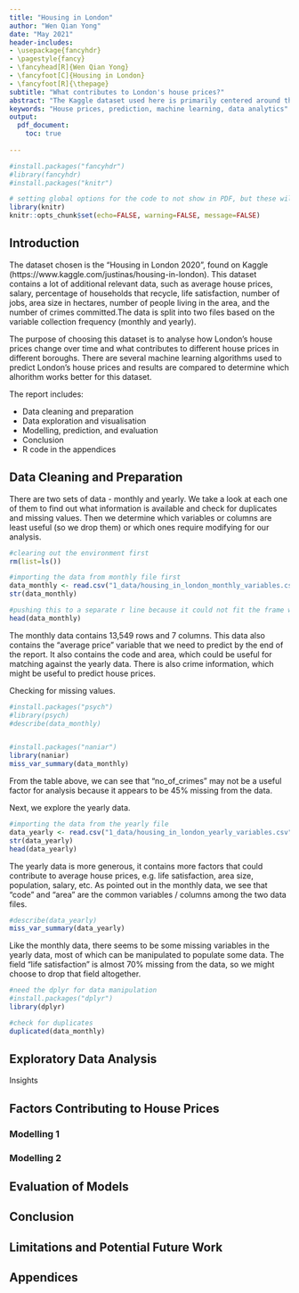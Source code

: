 ```yaml
---
title: "Housing in London"
author: "Wen Qian Yong"
date: "May 2021"
header-includes: 
- \usepackage{fancyhdr}
- \pagestyle{fancy}
- \fancyhead[R]{Wen Qian Yong}
- \fancyfoot[C]{Housing in London}
- \fancyfoot[R]{\thepage}
subtitle: "What contributes to London's house prices?"
abstract: "The Kaggle dataset used here is primarily centered around the housing market of London. It contains a lot of additional relevant data, such as average house prices, salary, percentage of households that recycle, life satisfaction, number of jobs, area size in hectares, number of people living in the area, and the number of crimes committed. The dataset is used to analyse how London's house prices change over time and what contributes to different house prices in different boroughs, then ultimately predict future house prices using machine learning techniques."
keywords: "House prices, prediction, machine learning, data analytics"
output: 
  pdf_document:
    toc: true
    
---
```


```r
#install.packages("fancyhdr")
#library(fancyhdr)
#install.packages("knitr")

# setting global options for the code to not show in PDF, but these will be picked up in appendix via another code
library(knitr) 
knitr::opts_chunk$set(echo=FALSE, warning=FALSE, message=FALSE)

```
\newpage

## Introduction

The dataset chosen is the "Housing in London 2020", found on Kaggle (https://www.kaggle.com/justinas/housing-in-london). This dataset contains a lot of additional relevant data, such as average house prices, salary, percentage of households that recycle, life satisfaction, number of jobs, area size in hectares, number of people living in the area, and the number of crimes committed.The data is split into two files based on the variable collection frequency (monthly and yearly).

The purpose of choosing this dataset is to analyse how London's house prices change over time and what contributes to different house prices in different boroughs. There are several machine learning algorithms used to predict London's house prices and results are compared to determine which alhorithm works better for this dataset.

The report includes:

* Data cleaning and preparation
* Data exploration and visualisation
* Modelling, prediction, and evaluation
* Conclusion
* R code in the appendices




## Data Cleaning and Preparation

There are two sets of data - monthly and yearly. We take a look at each one of them to find out what information is available and check for duplicates and missing values. Then we determine which variables or columns are least useful (so we drop them) or which ones require modifying for our analysis.


```r
#clearing out the environment first
rm(list=ls()) 

#importing the data from monthly file first
data_monthly <- read.csv("1_data/housing_in_london_monthly_variables.csv", sep = ",", header = TRUE)
str(data_monthly)

```
```r
#pushing this to a separate r line because it could not fit the frame with the structure above
head(data_monthly)
```

The monthly data contains 13,549 rows and 7 columns. This data also contains the "average price" variable that we need to predict by the end of the report. It also contains the code and area, which could be useful for matching against the yearly data. There is also crime information, which might be useful to predict house prices. 

Checking for missing values.

```r
#install.packages("psych")
#library(psych)
#describe(data_monthly)


#install.packages("naniar")
library(naniar)
miss_var_summary(data_monthly)

```

From the table above, we can see that "no_of_crimes" may not be a useful factor for analysis because it appears to be 45% missing from the data.

Next, we explore the yearly data.

```r
#importing the data from the yearly file
data_yearly <- read.csv("1_data/housing_in_london_yearly_variables.csv", sep = ",", header = TRUE)
str(data_yearly)
head(data_yearly)

```

The yearly data is more generous, it contains more factors that could contribute to average house prices, e.g. life satisfaction, area size, population, salary, etc. As pointed out in the monthly data, we see that "code" and "area" are the common variables / columns among the two data files.


```r
#describe(data_yearly)
miss_var_summary(data_yearly)

```
Like the monthly data, there seems to be some missing variables in the yearly data, most of which can be manipulated to populate some data. The field "life satisfaction" is almost 70% missing from the data, so we might choose to drop that field altogether.

```r
#need the dplyr for data manipulation
#install.packages("dplyr")
library(dplyr)

#check for duplicates
duplicated(data_monthly)

```

\newpage
## Exploratory Data Analysis


Insights






\newpage
## Factors Contributing to House Prices

### Modelling 1



### Modelling 2


\newpage
## Evaluation of Models





\newpage
## Conclusion




\newpage
## Limitations and Potential Future Work


\newpage
## Appendices

```r
```

